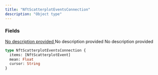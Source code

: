 ```yaml
---
title: "NftScatterplotEventsConnection"
description: "Object type"
---
```


### Fields

<a href="/api-reference/types/nftscatterplotevent">
  <ResponseField name="items" type="[NftScatterplotEvent]">
    No description provided
  </ResponseField>
</a>

<ResponseField name="mean" type="Float">
  No description provided
</ResponseField>

<ResponseField name="cursor" type="String">
  No description provided
</ResponseField>


```graphql NftScatterplotEventsConnection
type NftScatterplotEventsConnection {
  items: [NftScatterplotEvent]
  mean: Float
  cursor: String
}
```

